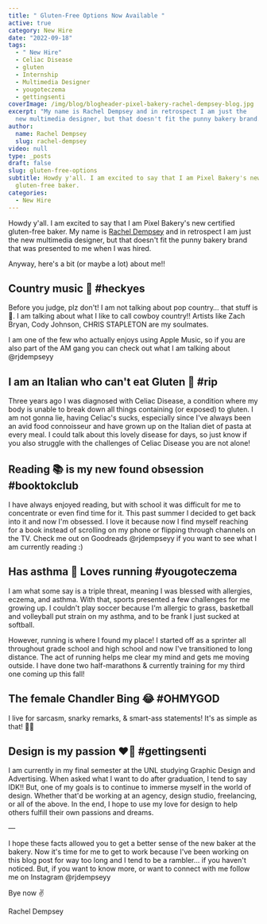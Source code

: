 ```yaml
---
title: " Gluten-Free Options Now Available "
active: true
category: New Hire
date: "2022-09-18"
tags:
  - " New Hire"
  - Celiac Disease
  - gluten
  - Internship
  - Multimedia Designer
  - yougoteczema
  - gettingsenti
coverImage: /img/blog/blogheader-pixel-bakery-rachel-dempsey-blog.jpg
excerpt: "My name is Rachel Dempsey and in retrospect I am just the
  new multimedia designer, but that doesn't fit the punny bakery brand. "
author:
  name: Rachel Dempsey
  slug: rachel-dempsey
video: null
type: _posts
draft: false
slug: gluten-free-options
subtitle: Howdy y'all. I am excited to say that I am Pixel Bakery's new certified
  gluten-free baker.
categories:
  - New Hire
---
```


Howdy y'all. I am excited to say that I am Pixel Bakery's new certified gluten-free baker. My name is [Rachel Dempsey](/about/rachel-dempsey) and in retrospect I am just the new multimedia designer, but that doesn't fit the punny bakery brand that was presented to me when I was hired. 

Anyway, here's a bit (or maybe a lot) about me!!

## Country music 🤠 #heckyes 

Before you judge, plz don't! I am not talking about pop country… that stuff is 💩. I am talking about what I like to call cowboy country!! Artists like Zach Bryan, Cody Johnson, CHRIS STAPLETON are my soulmates. 

I am one of the few who actually enjoys using Apple Music, so if you are also part of the AM gang you can check out what I am talking about @rjdempseyy

## I am an Italian who can't eat Gluten 🥲 #rip

Three years ago I was diagnosed with Celiac Disease, a condition where my body is unable to break down all things containing (or exposed) to gluten. I am not gonna lie, having Celiac's sucks, especially since I've always been an avid food connoisseur and have grown up on the Italian diet of pasta at every meal. I could talk about this lovely disease for days, so just know if you also struggle with the challenges of Celiac Disease you are not alone!

## Reading 📚 is my new found obsession #booktokclub


I have always enjoyed reading, but with school it was difficult for me to concentrate or even find time for it. This past summer I decided to get back into it and now I'm obsessed. I love it because now I find myself reaching for a book instead of scrolling on my phone or flipping through channels on the TV. Check me out on Goodreads @rjdempseyy if you want to see what I am currently reading :) 

## Has asthma 🤝 Loves running #yougoteczema

I am what some say is a triple threat, meaning I was blessed with allergies, eczema, and asthma. With that, sports presented a few challenges for me growing up. I couldn't play soccer because I'm allergic to grass, basketball and volleyball put strain on my asthma, and to be frank I just sucked at softball. 

However, running is where I found my place! I started off as a sprinter all throughout grade school and high school and now I've transitioned to long distance. The act of running helps me clear my mind and gets me moving outside. I have done two half-marathons & currently training for my third one coming up this fall!

## The female Chandler Bing 😂 #OHMYGOD

I live for sarcasm, snarky remarks, & smart-ass statements! It's as simple as that! 🤷‍♀️

## Design is my passion ❤️‍🔥 #gettingsenti

I am currently in my final semester at the UNL studying Graphic Design and Advertising. When asked what I want to do after graduation, I tend to say IDK!! But, one of my goals is to continue to immerse myself in the world of design. Whether that'd be working at an agency, design studio, freelancing, or all of the above. In the end, I hope to use my love for design to help others fulfill their own passions and dreams. 

—

I hope these facts allowed you to get a better sense of the new baker at the bakery. Now it's time for me to get to work because I've been working on this blog post for way too long and I tend to be a rambler… if you haven't noticed. But, if you want to know more, or want to connect with me follow me on Instagram @rjdempseyy 

Bye now ✌️

Rachel Dempsey 
